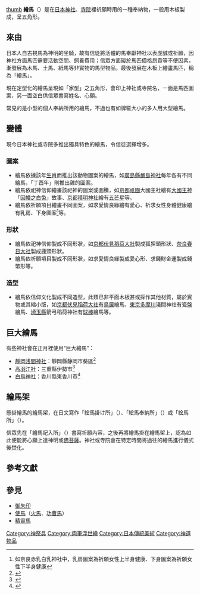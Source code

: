 [[file:ItsukushimaEma7438.jpg|thumb]]
{{神道}}
'''繪馬'''（{{jpn|j=絵馬|hg=えま|rm=Ema}}）是在[[日本|日本]][[神社|神社]]、[[寺院|寺院]]裡祈願時用的一種奉納物，一般用木板製成，呈五角形。

==來由==
日本人自古視馬為神明的坐騎，故有信徒將活體的馬奉獻神社以表虔誠或祈願，因神社方面馬匹需要活動空間、飼養費用；信眾方面礙於馬匹價格昂貴等不便因素，漸發展為木馬、土馬、紙馬等非實物的馬型物品，最後發展在木板上繪畫馬匹，稱為「繪馬」。

現在定型化的繪馬呈現如「家型」之五角形，會印上神社或寺院名，一面是馬匹圖案，另一面空白供信眾書寫姓名、心願。

常見的是小型的個人奉納所用的繪馬，不過也有如牌匾大小的多人用大型繪馬。

==變體==
現今日本神社或寺院多推出獨具特色的繪馬，令信徒選擇增多。
===圖案===
*繪馬依據該年[[生肖|生肖]]而推出該動物圖案的繪馬，如[[廣島縣|廣島縣]][[嚴島神社|嚴島神社]]每年各有不同繪馬，「丁酉年」則推出雞的圖案。
*繪馬依祀神信仰繪畫該祀神的圖案或圖騰，如[[京都|京都]][[祇園|祇園]]大國主社繪有[[大國主神|大國主神]]「[[因幡之白兔|因幡之白兔]]」故事、[[京都|京都]][[晴明神社|晴明神社]]繪有[[五芒星|五芒星]]等。
*繪馬依祈願項目繪畫不同圖案，如求愛情良緣繪有愛心、祈求女性身體健康繪有乳房、下身圖案<ref>如奈良赤乳白乳神社中，乳房圖案為祈願女性上半身健康、下身圖案為祈願女性下半身健康</ref>等。

===形狀===
*繪馬依祀神信仰製成不同形狀，如[[京都|京都]][[伏見稻荷大社|伏見稻荷大社]]製成狐狸頭形狀、[[奈良县|奈良]][[春日大社|春日大社]]製成鹿頭形狀。
*繪馬依祈願項目製成不同形狀，如求愛情良緣製成愛心形、求錢財金運製成錢幣形等。

===造型===
*繪馬依信仰文化製成不同造型，此類已非平面木板甚或採作其他材質，屬於實物或其縮小版，如[[京都|京都]][[伏見稻荷大社|伏見稻荷大社]]有[[鳥居|鳥居]]繪馬、[[東京|東京]][[多摩川|多摩川]]淺間神社有瓷盤繪馬、[[埼玉縣|埼玉縣]]箭弓稻荷神社有[[球棒|球棒]]繪馬等。

== 巨大繪馬 ==
有些神社會在正月裡使用“巨大繪馬”：
* [[靜岡浅間神社|靜岡浅間神社]]：靜岡縣静岡市葵區<ref>{{Cite news|url=http://www.at-s.com/news/detail/872136550.html|title=静岡浅間神社に大絵馬「飛翔」　常葉大生制作|newspaper=静岡新聞|date=2013-12-14|accessdate=2013-12-15|deadurl=yes|archiveurl=https://web.archive.org/web/20131215155104/http://www.at-s.com/news/detail/872136550.html|archivedate=2013-12-15}}</ref>
* [[高羽江社|高羽江社]]：三重縣伊勢市<ref>{{Cite news|url=http://www.chunichi.co.jp/article/mie/20131215/CK2013121502000031.html|title=新春駆ける絵馬完成　伊勢・高羽江社|newspaper=中日新聞|date=2013-12-15|accessdate=2013-12-15|deadurl=yes|archiveurl=https://web.archive.org/web/20131215155932/http://www.chunichi.co.jp/article/mie/20131215/CK2013121502000031.html|archivedate=2013-12-15}}</ref>
* [[白鳥神社_(東香川市)|白鳥神社]]：香川縣東香川市<ref>{{Cite news|url=http://www.shikoku-np.co.jp/kagawa_news/locality/20131215000208|title=迎春準備、着々／白鳥神社にジャンボ絵馬|newspaper=四国新聞|date=2013-12-15|accessdate=2013-12-15|archive-date=2014-08-03|archive-url=https://web.archive.org/web/20140803220244/http://www.shikoku-np.co.jp/kagawa_news/locality/20131215000208|dead-url=no}}</ref>

== 繪馬架 ==
懸掛繪馬的繪馬架，在日文寫作「絵馬掛け所」（{{Jpn|hg=えまかけしょ|rm=Emakakesyo}}）、「絵馬奉納所」（{{Jpn|hg=えまほうのうしょ|rm=Emahounousyo}}）或「絵馬所」（{{Jpn|hg=えましょ|rm=Emasyo}}）。

信眾先在「繪馬記入所」（{{Jpn|j=絵馬記入所|hg=えまきにゅうしょ|rm=Emakinyuusyo}}）書寫祈願內容，之後再將繪馬掛在繪馬架上，認為如此便能將心願上達神明或[[佛|佛]][[菩薩|菩薩]]。神社或寺院會在特定時間將過往的繪馬進行儀式後焚化。

==參考文獻==
{{Commons|Ema}}
{{reflist}}
==參見==
*[[御朱印|御朱印]]
*[[使馬|使馬]]（[[火馬|火馬]]、[[功曹馬|功曹馬]]）
*[[精靈馬|精靈馬]]
{{Authority control}}
[[Category:神祭具|Category:神祭具]]
[[Category:肉筆浮世繪|Category:肉筆浮世繪]]
[[Category:日本傳統美術|Category:日本傳統美術]]
[[Category:神道物品|Category:神道物品]]